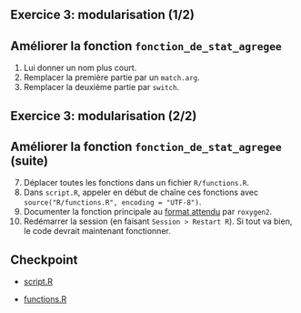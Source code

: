 ## Exercice 3: modularisation (1/2)

:::{.callout-tip collapse="true" icon=false}
## Améliorer la fonction `fonction_de_stat_agregee`


:::{.incremental}

1. Lui donner un nom plus court.
2. Remplacer la première partie par un `match.arg`.
3. Remplacer la deuxième partie par `switch`.
:::

:::

## Exercice 3: modularisation (2/2)


:::{.callout-tip collapse="true" icon=false}
## Améliorer la fonction `fonction_de_stat_agregee` (suite)


:::{.incremental}

7. Déplacer toutes les fonctions dans un fichier `R/functions.R`.
8. Dans `script.R`, appeler en début de chaîne ces fonctions avec `source("R/functions.R", encoding = "UTF-8")`.
9. Documenter la fonction principale au [format attendu](https://cran.r-project.org/web/packages/roxygen2/vignettes/roxygen2.html) par `roxygen2`.
10. Redémarrer la session (en faisant `Session > Restart R`).
Si tout va bien, le code devrait maintenant fonctionner.

:::
  
:::

## Checkpoint

- [script.R](https://raw.githubusercontent.com/InseeFrLab/formation-bonnes-pratiques-R/main/R/checkpoints/application3/script.R)

- [functions.R](https://raw.githubusercontent.com/InseeFrLab/formation-bonnes-pratiques-R/main/R/checkpoints/application3/functions.R)
